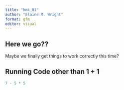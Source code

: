 ```yaml
---
title: "hmk_01"
author: "Elaine M. Wright"
format: gfm
editor: visual
---
```


## Here we go??

Maybe we finally get things to work correctly this time?

## Running Code other than 1 + 1

```r
7 - 5 * 5
```
